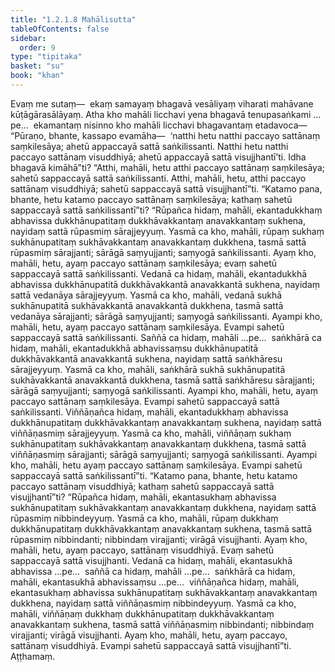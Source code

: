 ```yaml
---
title: "1.2.1.8 Mahālisutta"
tableOfContents: false
sidebar:
  order: 9
type: "tipitaka"
basket: "su"
book: "khan"
---
```



<DynamicBreadcrumb />

<Division number="60" book="khan" bookNo="13" page="57">

<Paragraph number="310" book="khan">
Evaṃ me sutaṃ—  ekaṃ samayaṃ bhagavā vesāliyaṃ viharati mahāvane kūṭāgārasālāyaṃ. Atha kho mahāli licchavi yena bhagavā tenupasaṅkami …pe…  ekamantaṃ nisinno kho mahāli licchavi bhagavantaṃ etadavoca—
</Paragraph>

<Paragraph number="311" book="khan">
“Pūraṇo, bhante, kassapo evamāha—  ‘natthi hetu natthi paccayo sattānaṃ saṃkilesāya; ahetū appaccayā sattā saṅkilissanti. Natthi hetu natthi paccayo sattānaṃ visuddhiyā; ahetū appaccayā sattā visujjhantī’ti. Idha bhagavā kimāhā”ti?
</Paragraph>

<Paragraph number="312" book="khan">
“Atthi, mahāli, hetu atthi paccayo sattānaṃ saṃkilesāya; sahetū sappaccayā sattā saṅkilissanti. Atthi, mahāli, hetu, atthi paccayo sattānaṃ visuddhiyā; sahetū sappaccayā sattā visujjhantī”ti.
</Paragraph>

<Paragraph number="313" book="khan">
“Katamo pana, bhante, hetu katamo paccayo sattānaṃ saṃkilesāya; kathaṃ sahetū sappaccayā sattā saṅkilissantī”ti?
</Paragraph>

<Paragraph number="314" book="khan">
“Rūpañca hidaṃ, mahāli, ekantadukkhaṃ abhavissa dukkhānupatitaṃ dukkhāvakkantaṃ anavakkantaṃ sukhena, nayidaṃ sattā rūpasmiṃ sārajjeyyuṃ. Yasmā ca kho, mahāli, rūpaṃ sukhaṃ sukhānupatitaṃ sukhāvakkantaṃ anavakkantaṃ dukkhena, tasmā sattā rūpasmiṃ sārajjanti; sārāgā saṃyujjanti; saṃyogā saṅkilissanti. Ayaṃ kho, mahāli, hetu, ayaṃ paccayo sattānaṃ saṃkilesāya; evaṃ sahetū sappaccayā sattā saṅkilissanti.
</Paragraph>

<Paragraph number="315" book="khan">
Vedanā ca hidaṃ, mahāli, ekantadukkhā abhavissa dukkhānupatitā dukkhāvakkantā anavakkantā sukhena, nayidaṃ sattā vedanāya sārajjeyyuṃ. Yasmā ca kho, mahāli, vedanā sukhā sukhānupatitā sukhāvakkantā anavakkantā dukkhena, tasmā sattā vedanāya sārajjanti; sārāgā saṃyujjanti; saṃyogā saṅkilissanti. Ayampi kho, mahāli, hetu, ayaṃ paccayo sattānaṃ saṃkilesāya. Evampi sahetū sappaccayā sattā saṅkilissanti.
</Paragraph>

<Paragraph number="316" book="khan">
Saññā ca hidaṃ, mahāli …pe…  saṅkhārā ca hidaṃ, mahāli, ekantadukkhā abhavissaṃsu dukkhānupatitā dukkhāvakkantā anavakkantā sukhena, nayidaṃ sattā saṅkhāresu sārajjeyyuṃ. Yasmā ca kho, mahāli, saṅkhārā sukhā sukhānupatitā sukhāvakkantā anavakkantā dukkhena, tasmā sattā saṅkhāresu sārajjanti; sārāgā saṃyujjanti; saṃyogā saṅkilissanti. Ayampi kho, mahāli, hetu, ayaṃ paccayo sattānaṃ saṃkilesāya. Evampi sahetū sappaccayā sattā saṅkilissanti.
</Paragraph>

<Paragraph number="317" book="khan">
Viññāṇañca hidaṃ, mahāli, ekantadukkhaṃ abhavissa dukkhānupatitaṃ dukkhāvakkantaṃ anavakkantaṃ sukhena, nayidaṃ sattā viññāṇasmiṃ sārajjeyyuṃ. Yasmā ca kho, mahāli, viññāṇaṃ sukhaṃ sukhānupatitaṃ sukhāvakkantaṃ anavakkantaṃ dukkhena, tasmā sattā viññāṇasmiṃ sārajjanti; sārāgā saṃyujjanti; saṃyogā saṅkilissanti. Ayampi kho, mahāli, hetu ayaṃ paccayo sattānaṃ saṃkilesāya. Evampi sahetū sappaccayā sattā saṅkilissantī”ti.
</Paragraph>

<Paragraph number="318" book="khan">
“Katamo pana, bhante, hetu katamo paccayo sattānaṃ visuddhiyā; kathaṃ sahetū sappaccayā sattā visujjhantī”ti? “Rūpañca hidaṃ, mahāli, ekantasukhaṃ abhavissa sukhānupatitaṃ sukhāvakkantaṃ anavakkantaṃ dukkhena, nayidaṃ sattā rūpasmiṃ nibbindeyyuṃ. Yasmā ca kho, mahāli, rūpaṃ dukkhaṃ dukkhānupatitaṃ dukkhāvakkantaṃ anavakkantaṃ sukhena, tasmā sattā rūpasmiṃ nibbindanti; nibbindaṃ virajjanti; virāgā visujjhanti. Ayaṃ kho, mahāli, hetu, ayaṃ paccayo, sattānaṃ visuddhiyā. Evaṃ sahetū sappaccayā sattā visujjhanti.
</Paragraph>

<Paragraph number="319" book="khan">
Vedanā ca hidaṃ, mahāli, ekantasukhā abhavissa …pe…  saññā ca hidaṃ, mahāli …pe…  saṅkhārā ca hidaṃ, mahāli, ekantasukhā abhavissaṃsu …pe…  viññāṇañca hidaṃ, mahāli, ekantasukhaṃ abhavissa sukhānupatitaṃ sukhāvakkantaṃ anavakkantaṃ dukkhena, nayidaṃ sattā viññāṇasmiṃ nibbindeyyuṃ. Yasmā ca kho, mahāli, viññāṇaṃ dukkhaṃ dukkhānupatitaṃ dukkhāvakkantaṃ anavakkantaṃ sukhena, tasmā sattā viññāṇasmiṃ nibbindanti; nibbindaṃ virajjanti; virāgā visujjhanti. Ayaṃ kho, mahāli, hetu, ayaṃ paccayo, sattānaṃ visuddhiyā. Evampi sahetū sappaccayā sattā visujjhantī”ti.

</Paragraph>
</Division>

<Paragraph number="320" type="center" book="khan">
Aṭṭhamaṃ.
</Paragraph>